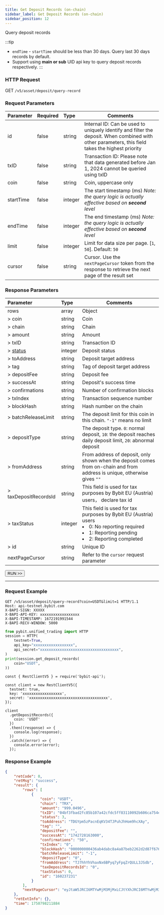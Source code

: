 ```yaml
---
title: Get Deposit Records (on-chain)
sidebar_label: Get Deposit Records (on-chain)
sidebar_position: 12
---
```


Query deposit records

:::tip
* `endTime` - `startTime` should be less than 30 days. Query last 30 days records by default.
* Support using **main or sub** UID api key to query deposit records respectively.
:::

### HTTP Request
GET `/v5/asset/deposit/query-record`

### Request Parameters
| Parameter | Required | Type | Comments|
|:----- |:-------|:-----|------ |
|id |false |string |Internal ID: Can be used to uniquely identify and filter the deposit. When combined with other parameters, this field takes the highest priority|
|txID |false |string |Transaction ID: Please note that data generated before Jan 1, 2024 cannot be queried using txID|
|coin |false |string |Coin, uppercase only |
|startTime |false |integer |The start timestamp (ms) _Note: the query logic is actually effective based on **second** level_|
|endTime |false |integer |The end timestamp (ms) _Note: the query logic is actually effective based on **second** level_|
|limit |false |integer |Limit for data size per page. [`1`, `50`]. Default: `50`|
|cursor |false |string |Cursor. Use the `nextPageCursor` token from the response to retrieve the next page of the result set|

### Response Parameters
| Parameter | Type | Comments|
|:----- |:-----|----- |
|rows |array|Object |
|> coin |string |Coin |
|> chain |string|Chain |
|> amount |string|Amount |
|> txID |string|Transaction ID |
|> [status](../../enum#depositstatus) |integer|Deposit status |
|> toAddress |string|Deposit target address |
|> tag |string|Tag of deposit target address |
|> depositFee |string|Deposit fee |
|> successAt |string|Deposit's success time |
|> confirmations |string|Number of confirmation blocks |
|> txIndex |string|Transaction sequence number |
|> blockHash |string|Hash number on the chain |
|> batchReleaseLimit|string|The deposit limit for this coin in this chain. `"-1"` means no limit|
|> depositType|string|The deposit type. `0`: normal deposit, `10`: the deposit reaches daily deposit limit, `20`: abnormal deposit|
|> fromAddress|string|From address of deposit, only shown when the deposit comes from on-chain and from address is unique, otherwise gives `""`|
|> taxDepositRecordsId|string|This field is used for tax purposes by Bybit EU (Austria) users， declare tax id|
|> taxStatus|integer|This field is used for tax purposes by Bybit EU (Austria) users <li>0: No reporting required</li><li>1: Reporting pending</li><li>2: Reporting completed</li>|
|> id |string |Unique ID |
|nextPageCursor |string |Refer to the `cursor` request parameter|

<a href="/api-explorer/v5/asset/deposit-record"><Button>RUN >></Button></a>

---

### Request Example

<Tabs groupId="programming-languages">
<TabItem value="http" label="HTTP">

```http
GET /v5/asset/deposit/query-record?coin=USDT&limit=1 HTTP/1.1
Host: api-testnet.bybit.com
X-BAPI-SIGN: XXXXX
X-BAPI-API-KEY: xxxxxxxxxxxxxxxxxx
X-BAPI-TIMESTAMP: 1672191991544
X-BAPI-RECV-WINDOW: 5000
```

</TabItem>
<TabItem value="python" label="Python">

```python
from pybit.unified_trading import HTTP
session = HTTP(
    testnet=True,
    api_key="xxxxxxxxxxxxxxxxxx",
    api_secret="xxxxxxxxxxxxxxxxxxxxxxxxxxxxxxxxxxxx",
)
print(session.get_deposit_records(
    coin="USDT",
))
```

</TabItem>

<TabItem value="Node" label="Node.js">

```n4js
const { RestClientV5 } = require('bybit-api');

const client = new RestClientV5({
  testnet: true,
  key: 'xxxxxxxxxxxxxxxxxx',
  secret: 'xxxxxxxxxxxxxxxxxxxxxxxxxxxxxxxxxxxx',
});

client
  .getDepositRecords({
    coin: 'USDT'
  })
  .then((response) => {
    console.log(response);
  })
  .catch((error) => {
    console.error(error);
  });
```

</TabItem>
</Tabs>

### Response Example

```json
{
    "retCode": 0,
    "retMsg": "success",
    "result": {
        "rows": [
            {
                "coin": "USDT",
                "chain": "TRX",
                "amount": "999.0496",
                "txID": "04bf3fbad2fc85b107a42cfdc5ff83110092b606ca754efa0f032f8b94b3262e",
                "status": 3,
                "toAddress": "TDGYpm5zPacnEqKV34TJPuhJhHom9hcXAy",
                "tag": "",
                "depositFee": "",
                "successAt": "1742728163000",
                "confirmations": "50",
                "txIndex": "0",
                "blockHash": "000000000436ab4dabc8a4a87beb2262d2d87f6761a825494c4f1d5ae11b27e8",
                "batchReleaseLimit": "-1",
                "depositType": "0",
                "fromAddress": "TJ7hhYhVhaxNx6BPyq7yFpqZrQULL3JSdb",
                "taxDepositRecordsId": "0",
                "taxStatus": 0,
                "id": "160237231"
            }
        ],
        "nextPageCursor": "eyJtaW5JRCI6MTYwMjM3MjMxLCJtYXhJRCI6MTYwMjM3MjMxfQ=="
    },
    "retExtInfo": {},
    "time": 1750798211884
}
```
